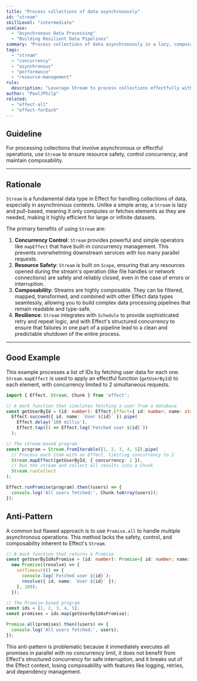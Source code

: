 ```yaml
---
title: "Process collections of data asynchronously"
id: "stream"
skillLevel: "intermediate"
useCase:
  - "Asynchronous Data Processing"
  - "Building Resilient Data Pipelines"
summary: "Process collections of data asynchronously in a lazy, composable, and resource-safe manner using Effect's Stream."
tags:
  - "stream"
  - "concurrency"
  - "asynchronous"
  - "performance"
  - "resource-management"
rule:
  description: "Leverage Stream to process collections effectfully with built-in concurrency control and resource safety."
author: "PaulJPhilp"
related:
  - "effect-all"
  - "effect-forEach"
---
```


## Guideline

For processing collections that involve asynchronous or effectful operations, use `Stream` to ensure resource safety, control concurrency, and maintain composability.

---

## Rationale

`Stream` is a fundamental data type in Effect for handling collections of data, especially in asynchronous contexts. Unlike a simple array, a `Stream` is lazy and pull-based, meaning it only computes or fetches elements as they are needed, making it highly efficient for large or infinite datasets.

The primary benefits of using `Stream` are:

1.  **Concurrency Control**: `Stream` provides powerful and simple operators like `mapEffect` that have built-in concurrency management. This prevents overwhelming downstream services with too many parallel requests.
2.  **Resource Safety**: `Stream` is built on `Scope`, ensuring that any resources opened during the stream's operation (like file handles or network connections) are safely and reliably closed, even in the case of errors or interruption.
3.  **Composability**: Streams are highly composable. They can be filtered, mapped, transformed, and combined with other Effect data types seamlessly, allowing you to build complex data processing pipelines that remain readable and type-safe.
4.  **Resilience**: `Stream` integrates with `Schedule` to provide sophisticated retry and repeat logic, and with Effect's structured concurrency to ensure that failures in one part of a pipeline lead to a clean and predictable shutdown of the entire process.

---

## Good Example

This example processes a list of IDs by fetching user data for each one. `Stream.mapEffect` is used to apply an effectful function (`getUserById`) to each element, with concurrency limited to 2 simultaneous requests.

```typescript
import { Effect, Stream, Chunk } from 'effect';

// A mock function that simulates fetching a user from a database
const getUserById = (id: number): Effect.Effect<{ id: number; name: string }, Error> =>
  Effect.succeed({ id, name: `User ${id}` }).pipe(
    Effect.delay('100 millis'),
    Effect.tap(() => Effect.log(`Fetched user ${id}`))
  );

// The stream-based program
const program = Stream.fromIterable([1, 2, 3, 4, 5]).pipe(
  // Process each item with an Effect, limiting concurrency to 2
  Stream.mapEffect(getUserById, { concurrency: 2 }),
  // Run the stream and collect all results into a Chunk
  Stream.runCollect
);

Effect.runPromise(program).then((users) => {
  console.log('All users fetched:', Chunk.toArray(users));
});
```

## Anti-Pattern

A common but flawed approach is to use `Promise.all` to handle multiple asynchronous operations. This method lacks the safety, control, and composability inherent to Effect's `Stream`.

```typescript
// A mock function that returns a Promise
const getUserByIdAsPromise = (id: number): Promise<{ id: number; name: string }> =>
  new Promise((resolve) => {
    setTimeout(() => {
      console.log(`Fetched user ${id}`);
      resolve({ id, name: `User ${id}` });
    }, 100);
  });

// The Promise-based program
const ids = [1, 2, 3, 4, 5];
const promises = ids.map(getUserByIdAsPromise);

Promise.all(promises).then((users) => {
  console.log('All users fetched:', users);
});
```

This anti-pattern is problematic because it immediately executes all promises in parallel with no concurrency limit, it does not benefit from Effect's structured concurrency for safe interruption, and it breaks out of the Effect context, losing composability with features like logging, retries, and dependency management.